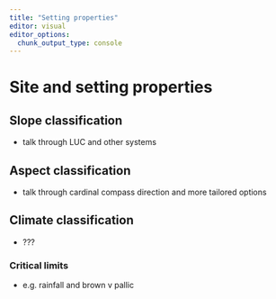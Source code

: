 ```yaml
---
title: "Setting properties"
editor: visual
editor_options: 
  chunk_output_type: console
---
```


# Site and setting properties

## Slope classification {#sec-slopeclass}

-   talk through LUC and other systems

## Aspect classification

-   talk through cardinal compass direction and more tailored options

## Climate classification

-   ???

### Critical limits

-   e.g. rainfall and brown v pallic
